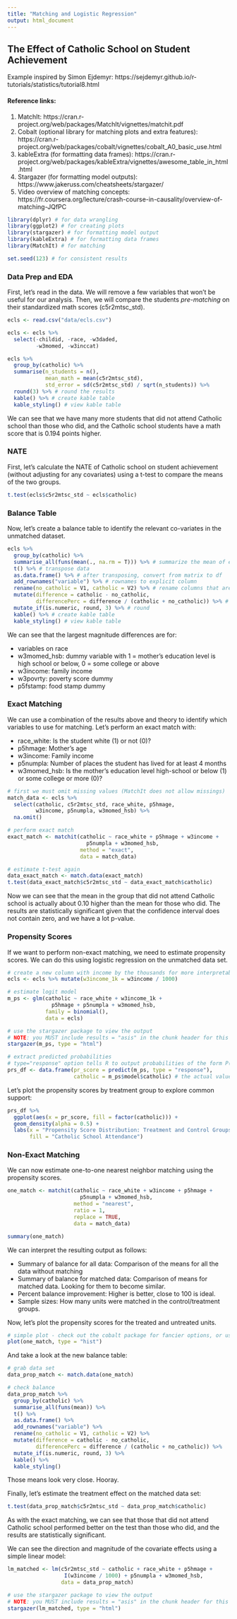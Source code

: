 ```yaml
---
title: "Matching and Logistic Regression"
output: html_document
---
```

## The Effect of Catholic School on Student Achievement

Example inspired by Simon Ejdemyr: https://sejdemyr.github.io/r-tutorials/statistics/tutorial8.html

#### Reference links:
1. MatchIt: https://cran.r-project.org/web/packages/MatchIt/vignettes/matchit.pdf
2. Cobalt (optional library for matching plots and extra features): https://cran.r-project.org/web/packages/cobalt/vignettes/cobalt_A0_basic_use.html
3. kableExtra (for formatting data frames): https://cran.r-project.org/web/packages/kableExtra/vignettes/awesome_table_in_html.html
4. Stargazer (for formatting model outputs): https://www.jakeruss.com/cheatsheets/stargazer/
5. Video overview of matching concepts: https://fr.coursera.org/lecture/crash-course-in-causality/overview-of-matching-JQfPC

```r
library(dplyr) # for data wrangling
library(ggplot2) # for creating plots
library(stargazer) # for formatting model output
library(kableExtra) # for formatting data frames
library(MatchIt) # for matching

set.seed(123) # for consistent results
```

### Data Prep and EDA

First, let's read in the data. We will remove a few variables that won't be useful for our analysis. Then, we will compare the students *pre-matching* on their standardized math scores (c5r2mtsc_std).

```r
ecls <- read.csv("data/ecls.csv")

ecls <- ecls %>% 
  select(-childid, -race, -w3daded,
         -w3momed, -w3inccat)

ecls %>%
  group_by(catholic) %>%
  summarise(n_students = n(),
            mean_math = mean(c5r2mtsc_std),
            std_error = sd(c5r2mtsc_std) / sqrt(n_students)) %>% 
  round(3) %>% # round the results
  kable() %>% # create kable table
  kable_styling() # view kable table
```

We can see that we have many more students that did not attend Catholic school than those who did, and the Catholic school students have a math score that is 0.194 points higher. 

### NATE

First, let's calculate the NATE of Catholic school on student achievement (without adjusting for any covariates) using a t-test to compare the means of the two groups.

```r
t.test(ecls$c5r2mtsc_std ~ ecls$catholic)
```

### Balance Table

Now, let's create a balance table to identify the relevant co-variates in the unmatched dataset.

```r
ecls %>%
  group_by(catholic) %>%
  summarise_all(funs(mean(., na.rm = T))) %>% # summarize the mean of every variable
  t() %>% # transpose data
  as.data.frame() %>% # after transposing, convert from matrix to df
  add_rownames("variable") %>% # rownames to explicit column
  rename(no_catholic = V1, catholic = V2) %>% # rename columns that are created by as.data.frame
  mutate(difference = catholic - no_catholic,
         differencePerc = difference / (catholic + no_catholic)) %>% # create new columns for difference between groups
  mutate_if(is.numeric, round, 3) %>% # round
  kable() %>% # create kable table
  kable_styling() # view kable table
```

We can see that the largest magnitude differences are for:

- variables on race
- w3momed_hsb: dummy variable with 1 = mother's education level is high school or below, 0 = some college or above
- w3income: family income
- w3povrty: poverty score dummy
- p5fstamp: food stamp dummy

### Exact Matching

We can use a combination of the results above and theory to identify which variables to use for matching. Let's perform an exact match with:

- race_white: Is the student white (1) or not (0)?
- p5hmage: Mother’s age
- w3income: Family income
- p5numpla: Number of places the student has lived for at least 4 months
- w3momed_hsb: Is the mother’s education level high-school or below (1) or some college or more (0)?

```r
# first we must omit missing values (MatchIt does not allow missings)
match_data <- ecls %>% 
  select(catholic, c5r2mtsc_std, race_white, p5hmage, 
         w3income, p5numpla, w3momed_hsb) %>% 
  na.omit()

# perform exact match
exact_match <- matchit(catholic ~ race_white + p5hmage + w3income +
                         p5numpla + w3momed_hsb, 
                       method = "exact", 
                       data = match_data)

# estimate t-test again
data_exact_match <- match.data(exact_match)
t.test(data_exact_match$c5r2mtsc_std ~ data_exact_match$catholic)
```

Now we can see that the mean in the group that did not attend Catholic school is actually about 0.10 higher than the mean for those who did. The results are statistically significant given that the confidence interval does not contain zero, and we have a lot p-value.

### Propensity Scores

If we want to perform non-exact matching, we need to estimate propensity scores. We can do this using logistic regression on the unmatched data set.

```r
# create a new column with income by the thousands for more interpretable output
ecls <- ecls %>% mutate(w3income_1k = w3income / 1000) 

# estimate logit model
m_ps <- glm(catholic ~ race_white + w3income_1k + 
              p5hmage + p5numpla + w3momed_hsb,
            family = binomial(), 
            data = ecls)

# use the stargazer package to view the output
# NOTE: you MUST include results = "asis" in the chunk header for this to be visible once knitted
stargazer(m_ps, type = "html")

# extract predicted probabilities
# type="response" option tells R to output probabilities of the form P(Y = 1|X)
prs_df <- data.frame(pr_score = predict(m_ps, type = "response"),
                     catholic = m_ps$model$catholic) # the actual values
```

Let's plot the propensity scores by treatment group to explore common support:

```r
prs_df %>%
  ggplot(aes(x = pr_score, fill = factor(catholic))) +
  geom_density(alpha = 0.5) +
  labs(x = "Propensity Score Distribution: Treatment and Control Groups",
       fill = "Catholic School Attendance")
```

### Non-Exact Matching

We can now estimate one-to-one nearest neighbor matching using the propensity scores.

```r
one_match <- matchit(catholic ~ race_white + w3income + p5hmage +
                       p5numpla + w3momed_hsb,
                     method = "nearest", 
                     ratio = 1, 
                     replace = TRUE,
                     data = match_data)

summary(one_match)
```

We can interpret the resulting output as follows:

- Summary of balance for all data: Comparison of the means for all the data without matching
- Summary of balance for matched data: Comparison of means for matched data. Looking for them to become similar.
- Percent balance improvement: Higher is better, close to 100 is ideal.
- Sample sizes: How many units were matched in the control/treatment groups. 

Now, let's plot the propensity scores for the treated and untreated units. 

```r
# simple plot - check out the cobalt package for fancier options, or use ggplot2 to create your own!
plot(one_match, type = "hist")
```

And take a look at the new balance table:

```r
# grab data set
data_prop_match <- match.data(one_match)

# check balance
data_prop_match %>%
  group_by(catholic) %>%
  summarise_all(funs(mean)) %>%
  t() %>% 
  as.data.frame() %>% 
  add_rownames("variable") %>% 
  rename(no_catholic = V1, catholic = V2) %>% 
  mutate(difference = catholic - no_catholic,
         differencePerc = difference / (catholic + no_catholic)) %>% 
  mutate_if(is.numeric, round, 3) %>% 
  kable() %>% 
  kable_styling()
```

Those means look very close. Hooray.

Finally, let's estimate the treatment effect on the matched data set:

```r
t.test(data_prop_match$c5r2mtsc_std ~ data_prop_match$catholic)
```

As with the exact matching, we can see that those that did not attend Catholic school performed better on the test than those who did, and the results are statistically significant.

We can see the direction and magnitude of the covariate effects using a simple linear model:
```r
lm_matched <- lm(c5r2mtsc_std ~ catholic + race_white + p5hmage +
                  I(w3income / 1000) + p5numpla + w3momed_hsb, 
                 data = data_prop_match)

# use the stargazer package to view the output
# NOTE: you MUST include results = "asis" in the chunk header for this to be visible once knitted
stargazer(lm_matched, type = "html")
```
